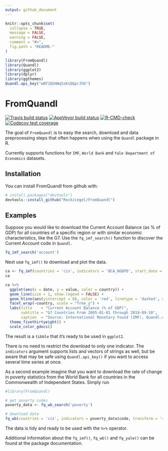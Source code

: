 ```yaml
---
output: github_document
---
```



<!-- README.md is generated from README.Rmd. Please edit that file -->

```r
knitr::opts_chunk$set(
  collapse = TRUE,
  message = FALSE,
  warning = FALSE,
  comment = "#>",
  fig.path = "README-"
)

library(FromQuandl)
library(Quandl)
library(ggplot2)
library(dplyr)
library(ggthemes)
Quandl.api_key("wNTJQSHWqSsKsDQprJhb")

```


# FromQuandl

<!-- badges: start -->
[![Travis build status](https://travis-ci.com/Reckziegel/FromQuandl.svg?branch=master)](https://travis-ci.com/Reckziegel/FromQuandl)
[![AppVeyor build status](https://ci.appveyor.com/api/projects/status/github/Reckziegel/FromQuandl?branch=master&svg=true)](https://ci.appveyor.com/project/Reckziegel/FromQuandl)
[![R-CMD-check](https://github.com/Reckziegel/FromQuandl/workflows/R-CMD-check/badge.svg)](https://github.com/Reckziegel/FromQuandl/actions)
[![Codecov test coverage](https://codecov.io/gh/Reckziegel/FromQuandl/branch/master/graph/badge.svg)](https://codecov.io/gh/Reckziegel/FromQuandl?branch=master)
<!-- badges: end -->

The goal of `FromQuandl` is to easy the search, download and data preprocessing steps that often happens when using the `Quandl` package in R.

Currently supports functions for `IMF`, `World Bank` and `Yale Department of Economics` datasets.


## Installation

You can install FromQuandl from github with:

```r
# install.packages("devtools")
devtools::install_github("Reckziegel/FromQuandl")
```


## Examples

Suppose you would like to download the Current Account Balance (as % of GDP) for all countries of a specific region or with similar economic characteristics, like the G7. Use the `fq_imf_search()` function to discover the Current Account code in `Quandl`. 

```r
fq_imf_search('account')
```

Next use `fq_imf()` to download and plot the data. 

```r

ca <- fq_imf(countries = 'cis', indicators = 'BCA_NGDPD', start_date = '2005-01-01')
ca

ca %>%
  ggplot(aes(x = date, y = value, color = country)) + 
  geom_line(size = 1, show.legend = FALSE) + 
  geom_hline(aes(yintercept = 0), color = 'red', linetype = 'dashed', alpha = 0.3) +
  facet_wrap(~country, scale = "free_y") +
  labs(title    = "Current Account Balance (% of GDP)",
       subtitle = "G7 Countries From 2005-01-01 through 2018-09-10",
       caption  = "Source: International Monetary Found (IMF), Quandl.com.") +
  theme_fivethirtyeight() +
  scale_color_gdocs()

```
 
The result is a `tibble` that it's ready to be used in `ggplot2`. 

There is no need to restrict the download to only one indicator. The `indicators` argument supports lists and vectors of strings as well, but be aware that may be safe using `Quandl.api_key()` if you want to access several time series at once.   

As a second example imagine that you want to download the rate of change in poverty statistics from the World Bank for all countries in the Commonwealth of Independent States. Simply run

```r
#library(FromQuandl)

# get poverty codes
poverty_data <- fq_wb_search('poverty')

# download data
fq_wb(countries = 'cis', indicators = poverty_data$code, transform = 'rdiff') 

```

The data is tidy and ready to be used with the `%>%` operator.   

Additional information about the `fq_imf()`, `fq_wb()` and `fq_yale()` can be found at the package documentation.
